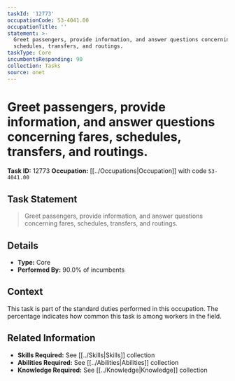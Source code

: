 ```yaml
---
taskId: '12773'
occupationCode: 53-4041.00
occupationTitle: ''
statement: >-
  Greet passengers, provide information, and answer questions concerning fares,
  schedules, transfers, and routings.
taskType: Core
incumbentsResponding: 90
collection: Tasks
source: onet
---
```

# Greet passengers, provide information, and answer questions concerning fares, schedules, transfers, and routings.

**Task ID:** 12773
**Occupation:** [[../Occupations|Occupation]] with code `53-4041.00`

## Task Statement

> Greet passengers, provide information, and answer questions concerning fares, schedules, transfers, and routings.

## Details

- **Type:** Core
- **Performed By:** 90.0% of incumbents

## Context

This task is part of the standard duties performed in this occupation. The percentage indicates how common this task is among workers in the field.

## Related Information

- **Skills Required:** See [[../Skills|Skills]] collection
- **Abilities Required:** See [[../Abilities|Abilities]] collection
- **Knowledge Required:** See [[../Knowledge|Knowledge]] collection
